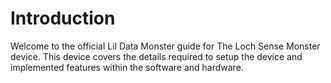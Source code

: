 # Introduction

Welcome to the official Lil Data Monster guide for The Loch Sense Monster device. This device covers the details required to setup the device and implemented features within the software and hardware.
